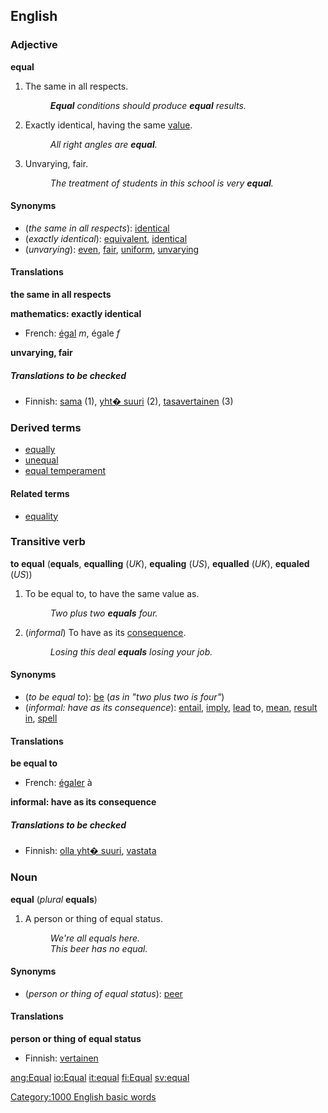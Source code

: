 ==English==
=== Adjective ===
'''equal'''

#The same in all respects.
#:'''''Equal''' conditions should produce '''equal''' results.''
#{{mathematics}} Exactly identical, having the same [[value]].
#:''All right angles are '''equal'''.''
#Unvarying, fair.
#:''The treatment of students in this school is very '''equal'''.''

====Synonyms====
*(''the same in all respects''): [[identical]]
*(''exactly identical''): [[equivalent]], [[identical]]
*(''unvarying''): [[even]], [[fair]], [[uniform]], [[unvarying]]

====Translations====

'''the same in all respects'''
{{top}}
{{mid}}
{{bottom}}

'''mathematics: exactly identical'''
{{top}}
*French: [[égal]] ''m'', égale ''f''
{{mid}}
{{bottom}}

'''unvarying, fair'''
{{top}}
{{mid}}
{{bottom}}

=====Translations to be checked=====
<!--Remove this section once all of the translations below have been moved into the tables above.-->
{{checktrans}}

*Finnish: [[sama]] (1), [[yht� suuri]] (2), [[tasavertainen]] (3)

===Derived terms===
*[[equally]]
*[[unequal]]
*[[equal temperament]]

==== Related terms ====
*[[equality]]

=== Transitive verb ===
'''to equal''' ('''equals''', '''equalling''' (''UK''), '''equaling''' (''US''), '''equalled''' (''UK''), '''equaled''' (''US''))

#{{mathematics}} To be equal to, to have the same value as.
#:''Two plus two '''equals''' four.''
#(''informal'') To have as its [[consequence]].
#:''Losing this deal '''equals''' losing your job.''

====Synonyms====
*(''to be equal to''): [[be]] (''as in "two plus two is four"'')
*(''informal: have as its consequence''): [[entail]], [[imply]], [[lead]] to, [[mean]], [[result in]], [[spell]]

==== Translations ====

'''be equal to'''
{{top}}
*French: [[égaler]] à
{{mid}}
{{bottom}}

'''informal: have as its consequence'''
{{top}}
{{mid}}
{{bottom}}

=====Translations to be checked=====
<!--Remove this section once all of the translations below have been moved into the tables above.-->
{{checktrans}}

*Finnish: [[olla yht� suuri]], [[vastata]]

=== Noun ===
'''equal''' (''plural'' '''equals''')
#A person or thing of equal status.
#:''We're all equals here.''
#:''This beer has no equal.''

====Synonyms====
*(''person or thing of equal status''): [[peer]]

==== Translations ====

'''person or thing of equal status'''
{{top}}
*Finnish: [[vertainen]]
{{mid}}
{{bottom}}

[[Category:1000 English basic words]]

[[ang:Equal]]
[[io:Equal]]
[[it:equal]]
[[fi:Equal]]
[[sv:equal]]